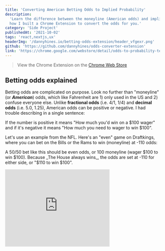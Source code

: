 ```yaml
---
title: 'Converting American Betting Odds to Implied Probability'
description:
  'Learn the difference between the moneyline (American odds) and implied probability, and
  how I built a Chrome Extension to convert the odds for you.'
category: 'Side Project'
publishedAt: '2021-10-02'
tags: 'react,nextjs,ux'
headerImg: '/dannyhines.io/betting-odds-extension/header_vfgexr.png'
github: 'https://github.com/dannyhines/odds-converter-extension'
link: 'https://chrome.google.com/webstore/detail/odds-to-probability-text/nofjpbibnnkinmfndoknlbkchbecgbkb'
---
```


<CloudinaryImg
  mdx
  publicId='/dannyhines.io/betting-odds-extension/header_vfgexr.png'
  alt='header image'
  width={3840}
  height={2160}
/>

> View the Chrome Extension on the
> [Chrome Web Store](https://chrome.google.com/webstore/detail/odds-to-probability-text/nofjpbibnnkinmfndoknlbkchbecgbkb)

## Betting odds explained

Betting odds are complicated on purpose. Look no further than "moneyline" (or
**_American_**) odds, which like Fahrenheit are 1) only used in the US and 2) confuse
everyone else. Unlike **fractional odds** (i.e. 4/1, 1/4) and **decimal odds** (i.e. 5.0,
1.25), American odds can be positive or negative. I had trouble describing in a single
sentence:

<GrayBox>
  If the number is positive it means "How much you'd win on a $100 wager" and if it's
  negative it means "How much you need to wager to win $100".
</GrayBox>

Let's use an example from the NFL. Here's an "even" game on Draftkings, where you can bet on
the Bills or the Rams to win (moneyline) at -110 odds:

<CloudinaryImg
  mdx
  publicId='/dannyhines.io/betting-odds-extension/betting-odds_gj3d7c.png'
  alt='nfl betting odds'
  width={555}
  height={155}
/>

A 50/50 bet like this should be even odds, or 100 moneyline (wager $100 to win $100).
Because _The House always wins_, the odds are set at -110 for either side, or "$110 to win
$100".

<iframe
  src='https://giphy.com/embed/glmRyiSI3v5E4'
  width='340'
  height='251'
  frameBorder='0'
  className='giphy-embed mx-auto'
/>

Let's say I'm going to flip a coin - if it's heads I'll give you $10, if it's tails you owe
me $11. If you play this game over and over, it's easy to see why you'd lose money over
time. When it's -110, or worse something like _+350 to win the Super Bowl_, it's difficult
to know if you're getting a "fair" price.

> I'm sure there's an argument why the moneyline odds betting syntax makes more sense, but
> in reality it's just another way that casinos try to distract you from the amount of money
> you're losing.

## Implied Probability

Assuming the odds are "fair", the implied probability is the percentage chance that the bet
is supposed to win. In the coin example, the probability of heads is 50%. At -110 odds,
however, the implied probability of choosing the Rams (or the Bills) isn't 50%, but 52.38%.

> -110 odds is like saying the odds are 110 / (100 + 110) = 11/21 = 0.5238095 = 52.38% (I'll
> explain later)

You can tell how much the vig is by adding up the implied probabilities, which in the NFL
example is about 105%. When betting on Futures, like "Super Bowl winner", this can be 140%
or higher. This how sportsbooks make money: _bets typically cost more than they should_.

> Using the implied probability is simpler way to look at sports betting: a "good bet" is
> one where you believe the percentage chance is higher than the implied probability.

## Converting odds

There are three main ways to frame odds:

- **Fractional**: The profit / wager.
- **Decimal**: The ratio of the payout amount, including the original stake, to the stake
  itself.
- **Moneyline/American**:
  - Positive: How much money will be won on a $100 wager.
  - Negative: How much money must be wagered to win $100.

<GrayBox>
  **For example**: <br />
  4/1 fractional odds implies you could make $400 profit on a $100 wager, which is +400 American
  or 5.0 decimal (you get back 5x your original wager). <br />
  1/4 odds is "wager $400 to win $100", or 1.25 in decimal. This would be -400 in freedom
  units.
</GrayBox>

Converting from decimal to implied probability is easy - just do 1 divided by the decimal
odds. If you need to convert a moneyline to a probability, however, it's kinda messy:

If Odds < 0:

- **Probability = (-1\*(Odds)) / (-1(Odds) + 100)**

If Odds > 0:

- **Probability = 100 / (Odds + 100)**

## Building a Chrome Extension

I decided to automate the process by making a Chrome extension to convert the odds for me.
It's a lightweight extension that scans any webpage for instances of American odds (-130,
+140, etc), converts it to implied probability as a percentage, and inserts the probability
next to the odds.

In javascript, the conversion function looks something like this, where `match` is the
moneyline odds as a string:

```js
function replacer(match) {
  const num = parseInt(match.slice(1, match.length));
  let replacement = '';
  if (match[0] === '-') {
    replacement = ((num / (num + 100)) * 100).toFixed(1);
  } else {
    replacement = ((100 / (num + 100)) * 100).toFixed(1);
  }
  return match + ' (' + replacement + '%)';
}
```

When the extension is activated, it runs through this function to replace the text on the
page:

```js
function replaceAllText(active) {
  // Replace every text element on the page
  let body = document.getElementsByTagName('body')[0];
  let textNodes = [...body.querySelectorAll('*')]
    .map((l) => [...l.childNodes])
    .flat()
    .filter((l) => l.nodeType === 3);

  for (let i = 0; i < textNodes.length; i++) {
    textNodeInnerHTML(textNodes[i], active);
  }
}
```

Specifically, `textNodeInnerHTML()` is either creating a new div to add to the page, or
removing the already-added div if they're toggling off the 'active' state. That regex is
basically searching for American odds if it's `active`, otherwise it's looking for the
inserted probabilities like "(55%)".

```js
function textNodeInnerHTML(textNode, active) {
  let regex = active ? /([+-])(\d\d\d+)/g : / \(\d*\.\d\%\)/g;
  var div = document.createElement('div');
  textNode.parentNode.insertBefore(div, textNode);
  div.insertAdjacentHTML('afterend', textNode.data.replace(regex, active ? replacer : ''));
  div.remove();
  textNode.remove();
}
```

And that's pretty much it, other than adding a background script to know when the extension
is actually triggered, and adding a listener to call the code above. For that same Bills
Rams game, here's what happens when you click on the extension:

<CloudinaryImg
  mdx
  publicId='/dannyhines.io/betting-odds-extension/betting-odds-converted_cp9czb.png'
  alt='nfl betting odds'
  width={555}
  height={155}
/>

<CloudinaryImg
  mdx
  publicId='/dannyhines.io/betting-odds-extension/i-like-those-odds_kbnroj.png'
  alt='i like those odds'
  width={800 / 2}
  height={450 / 2}
/>

### Building and deploying to the Chrome Web Store

To deploy it I had to register as a
[Chrome Web Store Developer](https://developer.chrome.com/docs/webstore/register/) and add a
`manifest.json` file with the extension's metadata. I also put together some images for the
Web Store listing. Then to zip it all up:

```bash
zip -r build.zip images/ background.js content_script.js manifest.json
```

Then in the
[Chrome Web Store Developer Dashboard](https://chrome.google.com/u/1/webstore/devconsole),
upload that `build.zip` and after a review from Google it was available for download.
